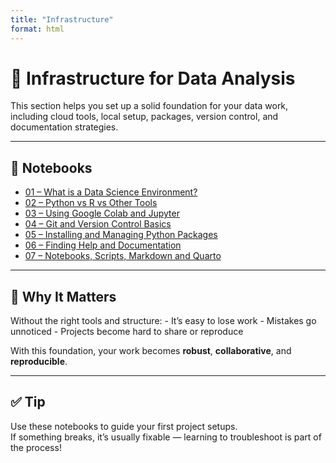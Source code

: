 ```yaml
---
title: "Infrastructure"
format: html
---
```


# 🧭 Infrastructure for Data Analysis

This section helps you set up a solid foundation for your data work, including cloud tools, local setup, packages, version control, and documentation strategies.

---

## 🧰 Notebooks

- [01 – What is a Data Science Environment?](01_what_is_data_env.ipynb)
- [02 – Python vs R vs Other Tools](02_python_vs_r.ipynb)
- [03 – Using Google Colab and Jupyter](03_colab_jupyter.ipynb)
- [04 – Git and Version Control Basics](04_git_and_version_control.ipynb)
- [05 – Installing and Managing Python Packages](05_installing_packages.ipynb)
- [06 – Finding Help and Documentation](06_finding_help.ipynb)
- [07 – Notebooks, Scripts, Markdown and Quarto](07_notebooks_scripts_quarto.ipynb)

---

## 🧠 Why It Matters

Without the right tools and structure:
- It’s easy to lose work
- Mistakes go unnoticed
- Projects become hard to share or reproduce

With this foundation, your work becomes **robust**, **collaborative**, and **reproducible**.

---

## ✅ Tip

Use these notebooks to guide your first project setups.  
If something breaks, it’s usually fixable — learning to troubleshoot is part of the process!

